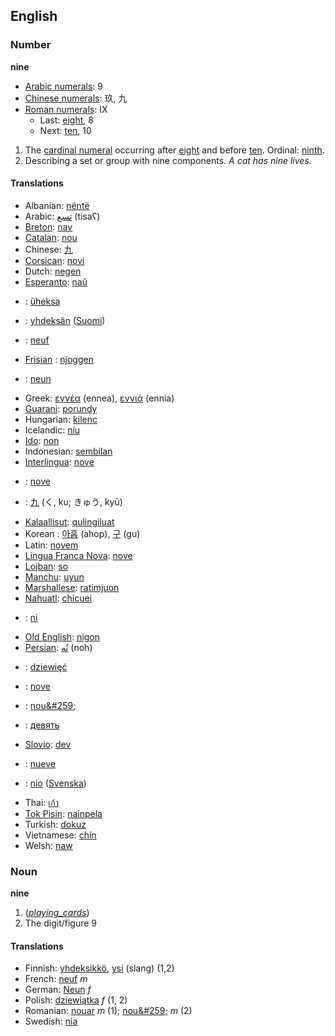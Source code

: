 ==English==
=== Number ===
'''nine'''

*[[w:Arabic Numerals|Arabic numerals]]: 9
*[[w:Chinese numerals|Chinese numerals]]: 玖, 九
*[[w:Roman numerals|Roman numerals]]: IX
**Last: [[eight]], 8
**Next: [[ten]], 10

# The [[cardinal numeral]] occurring after [[eight]] and before [[ten]].  Ordinal: [[ninth]]. 
# Describing a set or group with nine components. ''A cat has nine lives.''

==== Translations ====
*Albanian: [[nëntë]]
*Arabic: [[تسع]] (tisaʕ)
*[[Breton]]: [[nav]]
*[[Catalan]]: [[nou]]
*Chinese: [[九]]
*[[Corsican]]: [[novi]]
*Dutch: [[negen]]
*[[Esperanto]]: [[naŭ]]
*{{et}}: [[üheksa]]
*{{fi}}: [[yhdeksän]] ([[:fi:yhdeksan|Suomi]])
*{{fr}} : [[neuf]]
*[[Frisian]] : [[njoggen]]
*{{de}} : [[neun]]
*Greek: [[εννέα]] (ennea), [[εννιά]] (ennia)
*[[Guarani]]: [[porundy]]
*Hungarian: [[kilenc]]
*Icelandic: [[níu]]
*[[Ido]]: [[non]]
*Indonesian: [[sembilan]]
*[[Interlingua]]: [[nove]]
*{{it}}: [[nove]]
*{{ja}}: [[九]] (く, ku; きゅう, kyū)
*[[Kalaallisut]]: [[qulingiluat]]
*Korean : [[아홉]] (ahop), [[구]] (gu)
*Latin: [[novem]]
*[[Lingua Franca Nova]]: [[nove]]
*[[Lojban]]: [[so]]
*[[Manchu]]: [[uyun]]
*[[Marshallese]]: [[ratimjuon]]
*[[Nahuatl]]: [[chicuei]]
*{{no}}: [[ni]]
*[[Old English]]: [[nigon]]
*[[Persian]]: [[نُه]] (noh)
*{{pl}}: [[dziewięć]]
*{{pt}}: [[nove]]
*{{ro}}: [[nou&#259;]]
*{{ru}}: [[девять]]
*[[Slovio]]: [[dev]]
*{{es}}: [[nueve]]
*{{sv}}: [[nio]] ([[:sv:nio|Svenska]])
*Thai: [[เก้า]]
*[[Tok Pisin]]: [[nainpela]]
*Turkish: [[dokuz]]
*Vietnamese: [[chín]]
*Welsh: [[naw]]

=== Noun ===
'''nine'''

# (<i>[[playing_cards]]</i>)
# The digit/figure 9

==== Translations ====
*Finnish: [[yhdeksikkö]], [[ysi]] (slang) (1,2)
*French: [[neuf]] ''m''
*German: [[Neun]] ''f''
*Polish: [[dziewiątka]] ''f'' (1, 2)
*Romanian: [[nouar]] ''m'' (1); [[nou&#259;]] ''m'' (2)
*Swedish: [[nia]]